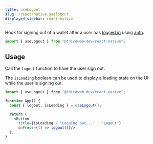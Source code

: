 ```yaml
---
title: useLogout
slug: /react-native.uselogout
displayed_sidebar: react-native
---
```



Hook for signing out of a wallet after a user has [logged in](/react-native/react-native.uselogin) using [auth](/auth).

```jsx
import { useLogout } from "@thirdweb-dev/react-native";
```

## Usage

Call the `logout` function to have the user sign out.

The `isLoading` boolean can be used to display a loading state on the UI while the user is signing out.

```jsx
import { useLogout } from "@thirdweb-dev/react-native";

function App() {
  const { logout, isLoading } = useLogout();

  return (
    <Button 
      title={isLoading ? "Logging out..." : "Logout"}
      onPress={() => logout()}/>
  );
}
```
